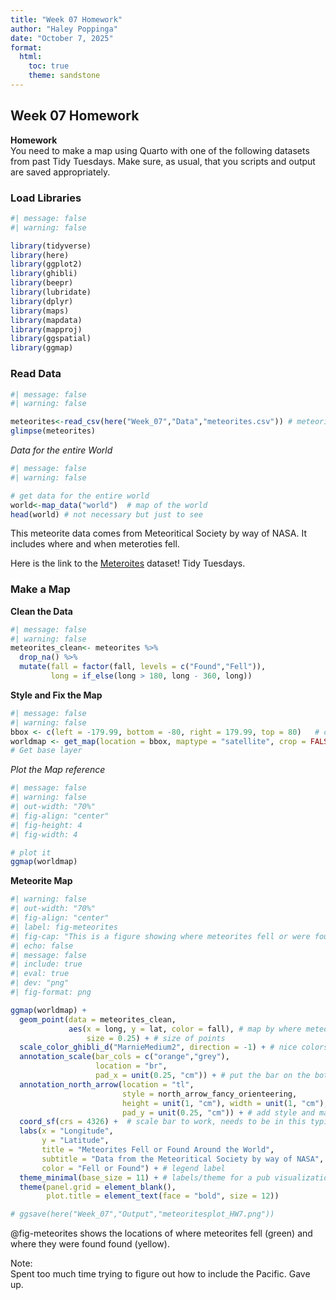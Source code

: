 ```yaml
---
title: "Week 07 Homework"
author: "Haley Poppinga"
date: "October 7, 2025"
format: 
  html:
    toc: true
    theme: sandstone
---
```


## Week 07 Homework

**Homework**  
You need to make a map using Quarto with one of the following datasets from past Tidy Tuesdays. Make sure, as usual, that you scripts and output are saved appropriately.  



### Load Libraries
```r
#| message: false
#| warning: false

library(tidyverse)
library(here)
library(ggplot2)
library(ghibli) 
library(beepr)
library(lubridate)
library(dplyr)
library(maps)
library(mapdata)
library(mapproj)
library(ggspatial)
library(ggmap)
```



### Read Data
```r
#| message: false
#| warning: false

meteorites<-read_csv(here("Week_07","Data","meteorites.csv")) # meteorites data
glimpse(meteorites)
```

_Data for the entire World_  
```r
#| message: false
#| warning: false

# get data for the entire world
world<-map_data("world")  # map of the world
head(world) # not necessary but just to see

```

This meteorite data comes from Meteoritical Society by way of NASA. It includes where and when meteroties fell.  

Here is the link to the [Meteroites](https://github.com/rfordatascience/tidytuesday/tree/main/data/2019/2019-06-11) dataset! Tidy Tuesdays.   


### Make a Map  

**Clean the Data**  
```r
#| message: false
#| warning: false
meteorites_clean<- meteorites %>%
  drop_na() %>%
  mutate(fall = factor(fall, levels = c("Found","Fell")),
         long = if_else(long > 180, long - 360, long))
```

**Style and Fix the Map**  
```r
#| message: false
#| warning: false
bbox <- c(left = -179.99, bottom = -80, right = 179.99, top = 80)   # cap north at ~80°
worldmap <- get_map(location = bbox, maptype = "satellite", crop = FALSE)
# Get base layer
```

_Plot the Map reference_  
```r
#| message: false
#| warning: false
#| out-width: "70%"
#| fig-align: "center"
#| fig-height: 4
#| fig-width: 4

# plot it
ggmap(worldmap)
```

**Meteorite Map**  
```r
#| warning: false
#| out-width: "70%"
#| fig-align: "center"
#| label: fig-meteorites
#| fig-cap: "This is a figure showing where meteorites fell or were found around the world."
#| echo: false
#| message: false
#| include: true
#| eval: true
#| dev: "png"
#| fig-format: png

ggmap(worldmap) +
  geom_point(data = meteorites_clean,
             aes(x = long, y = lat, color = fall), # map by where meteorites fell and where found
                 size = 0.25) + # size of points
  scale_color_ghibli_d("MarnieMedium2", direction = -1) + # nice colors
  annotation_scale(bar_cols = c("orange","grey"),
                   location = "br",
                   pad_x = unit(0.25, "cm")) + # put the bar on the bottom left and make the colors yellow and grey
  annotation_north_arrow(location = "tl", 
                         style = north_arrow_fancy_orienteering,
                         height = unit(1, "cm"), width = unit(1, "cm"),
                         pad_y = unit(0.25, "cm")) + # add style and make north arrow smaller
  coord_sf(crs = 4326) +  # scale bar to work, needs to be in this typical coordinate reference system for a GPS (WGS84)
  labs(x = "Longitude",
       y = "Latitude",
       title = "Meteorites Fell or Found Around the World",
       subtitle = "Data from the Meteoritical Society by way of NASA",
       color = "Fell or Found") + # legend label
  theme_minimal(base_size = 11) + # labels/theme for a pub visualization
  theme(panel.grid = element_blank(),
        plot.title = element_text(face = "bold", size = 12))

# ggsave(here("Week_07","Output","meteoritesplot_HW7.png"))
```
@fig-meteorites shows the locations of where meteorites fell (green) and where they were found found (yellow).



Note:  
Spent too much time trying to figure out how to include the Pacific. Gave up. 
